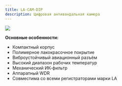 ```yaml
---
title: LA-CAM-DIP
description: Цифровая антивандальная камера
---
```


![](</img/ah-ip-cutout.png>)

**Основные особенности:**

* Компактный корпус
* Полимерное лакокрасочное покрытие
* Виброустойчивый авиационный разъём
* Высокий диапазон рабочих температур
* Механический ИК-фильтр
* Аппаратный WDR
* Совместима со всеми регистраторами марки LA
